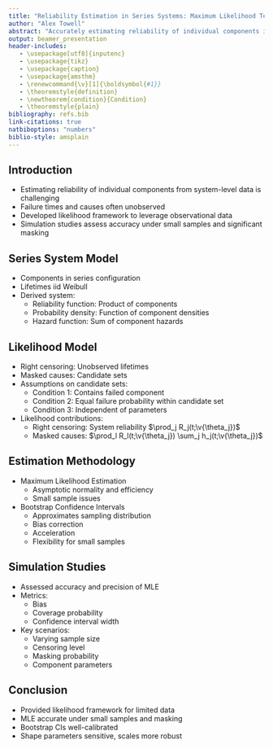 ```yaml
---
title: "Reliability Estimation in Series Systems: Maximum Likelihood Techniques for Right-Censored and Masked Failure Data"
author: "Alex Towell"
abstract: "Accurately estimating reliability of individual components in multi-component systems is challenging when only system-level failure data is observable. This paper develops maximum likelihood techniques to estimate component reliability from right-censored lifetimes and candidate sets indicative of masked failure causes in series systems. A likelihood model accounts for right-censoring and candidate sets. Extensive simulation studies demonstrate accurate and robust performance of the maximum likelihood estimator despite small samples and significant masking and censoring. The bias-corrected accelerated bootstrap provides well-calibrated confidence intervals. The methods expand the capability to quantify latent component properties from limited system reliability data. Key contributions include derivations of likelihood models and validation of estimation techniques via simulations. Together, these advance rigorous component reliability assessment from masked failure data."
output: beamer_presentation
header-includes:
   - \usepackage[utf8]{inputenc}
   - \usepackage{tikz}
   - \usepackage{caption}
   - \usepackage{amsthm}
   - \renewcommand{\v}[1]{\boldsymbol{#1}}
   - \theoremstyle{definition}
   - \newtheorem{condition}{Condition}
   - \theoremstyle{plain}
bibliography: refs.bib
link-citations: true
natbiboptions: "numbers"
biblio-style: amsplain
---
```


## Introduction

- Estimating reliability of individual components from system-level data is challenging
- Failure times and causes often unobserved
- Developed likelihood framework to leverage observational data 
- Simulation studies assess accuracy under small samples and significant masking

## Series System Model

- Components in series configuration
- Lifetimes iid Weibull
- Derived system:
  - Reliability function: Product of components
  - Probability density: Function of component densities 
  - Hazard function: Sum of component hazards

## Likelihood Model 

- Right censoring: Unobserved lifetimes 
- Masked causes: Candidate sets
- Assumptions on candidate sets:
  - Condition 1: Contains failed component
  - Condition 2: Equal failure probability within candidate set
  - Condition 3: Independent of parameters
- Likelihood contributions:
  - Right censoring: System reliability $\prod_j R_j(t;\v{\theta_j})$
  - Masked causes: $\prod_l R_l(t;\v{\theta_j}) \sum_j h_j(t;\v{\theta_j})$

## Estimation Methodology

- Maximum Likelihood Estimation
  - Asymptotic normality and efficiency
  - Small sample issues
- Bootstrap Confidence Intervals
  - Approximates sampling distribution
  - Bias correction
  - Acceleration
  - Flexibility for small samples

## Simulation Studies

- Assessed accuracy and precision of MLE
- Metrics:
  - Bias
  - Coverage probability
  - Confidence interval width
- Key scenarios:
  - Varying sample size
  - Censoring level
  - Masking probability
  - Component parameters

## Conclusion

- Provided likelihood framework for limited data
- MLE accurate under small samples and masking
- Bootstrap CIs well-calibrated 
- Shape parameters sensitive, scales more robust
